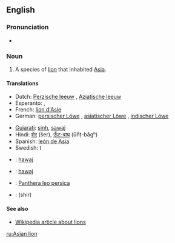 ==English==

===Pronunciation===
* {{IPA|/ˈeɪʒən ˈlaɪən/}}

===Noun===
{{en-noun|sg=[[Asian]] [[lion]]}}

# A species of [[lion]] that inhabited [[Asia]].

====Translations====
{{trans-top|species of lion that inhabited Asia}}
* Dutch: [[Perzische leeuw]] {{m}}, [[Aziatische leeuw]] {{m}}
* Esperanto: {{t-|eo|persa leono|xs=Esperanto}}, {{t-|eo|azia leono|xs=Esperanto}}
* French: [[lion d'Asie]] {{m}}
* German: [[persischer Löwe]] {{m}}, [[asiatischer Löwe]] {{m}}, [[indischer Löwe]] {{m}}
{{trans-mid}}
* [[Gujarati]]: [[sinh]], [[sawaj]]
* Hindi: [[शेर]] (šer), [[ऊँट-बाघ]] (ūn̐ṭ-bāgʰ) <!-- (literally: camel tiger) -->
* Spanish: [[león de Asia]] {{m}}
* Swedish: {{t|sv|asiatisk}}t {{t|sv|lejon|n}}
{{trans-bottom}}

{{checktrans-top}}
* {{ttbc|gu}}: [[hawaj]]
* {{ttbc|Kachchi}}: [[hawaj]]
{{trans-mid}}
* {{ttbc|Latin}}: [[Panthera leo persica]] <!-- Should the initial letters of these be minuscule? -->
* {{ttbc|fa}}: {{fa-Arab|[[شیر]]}} (shir) <!-- Are these specific to the Asian lion? -->
{{trans-bottom}}

====See also====
* [[w:Lion|Wikipedia article about lions]]

[[ru:Asian lion]]